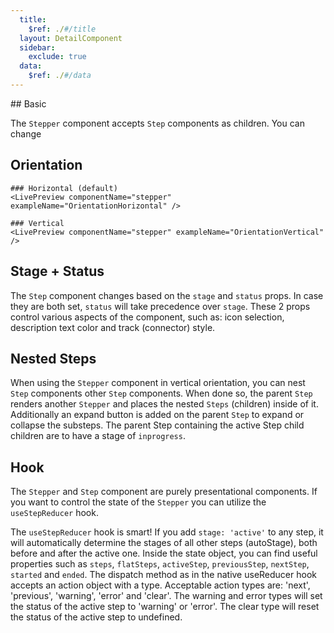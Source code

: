 ```yaml
---
  title:
    $ref: ./#/title
  layout: DetailComponent
  sidebar:
    exclude: true
  data:
    $ref: ./#/data
---
```


<LivePreviewControls>
  ## Basic

  The `Stepper` component accepts `Step` components as children.
  You can change 
  
  <LivePreview componentName="stepper" exampleName="Basic" />

  ## Orientation

    ### Horizontal (default)
    <LivePreview componentName="stepper" exampleName="OrientationHorizontal" />

    ### Vertical
    <LivePreview componentName="stepper" exampleName="OrientationVertical" />

  ## Stage + Status

  The `Step` component changes based on the `stage` and `status` props.
  In case they are both set, `status` will take precedence over `stage`.
  These 2 props control various aspects of the component, such as:
  icon selection, description text color and track (connector) style.
  
  <LivePreview componentName="stepper" exampleName="StageStatus" />

  ## Nested Steps

  When using the `Stepper` component in vertical orientation, you can nest `Step` components other `Step` components.
  When done so, the parent `Step` renders another `Stepper` and places the nested `Steps` (children) inside of it.
  Additionally an expand button is added on the parent `Step` to expand or collapse the substeps.
  The parent Step containing the active Step child children are to have a stage of `inprogress`.

  <LivePreview componentName="stepper" exampleName="Nesting" />

  ## Hook

  The `Stepper` and `Step` component are purely presentational components.
  If you want to control the state of the `Stepper` you can utilize the `useStepReducer` hook.

  <LivePreview componentName="stepper" exampleName="Hook" />
  
  The `useStepReducer` hook is smart! If you add `stage: 'active'` to any step, it will automatically
  determine the stages of all other steps (autoStage), both before and after the active one.
  Inside the state object, you can find useful properties such as `steps`, `flatSteps`,
  `activeStep`, `previousStep`, `nextStep`, `started` and `ended`. The dispatch method
  as in the native useReducer hook accepts an action object with a type.
  Acceptable action types are: 'next', 'previous', 'warning', 'error' and 'clear'.
  The warning and error types will set the status of the active step to 'warning' or 'error'.
  The clear type will reset the status of the active step to undefined.

  <LivePreview componentName="stepper" exampleName="HookAdvanced" />

</LivePreviewControls>